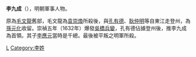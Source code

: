 {{unreferenced|time=2013-11-22T03:12:20+00:00}}
'''李九成'''（{{bd|？||1632年||catIdx=L}}），明朝軍事人物。

原為[[毛文龍|毛文龍]]舊部，毛文龍為[[袁崇煥|袁崇煥]]所殺後，與[[孔有德|孔有德]]、[[耿仲明|耿仲明]]等自東江走登州，為[[孫元化|孫元化]]收留。崇禎五年（1632年）爆發[[吳橋兵變|吳橋兵變]]，孔有德佔據登州後，推李九成為首領。其子[[李應元_(明朝)|李應元]]當時是千總。最後被平叛之明軍所殺。

[[Category:明朝軍事人物|L]]
[[Category:李姓|Category:李姓]]